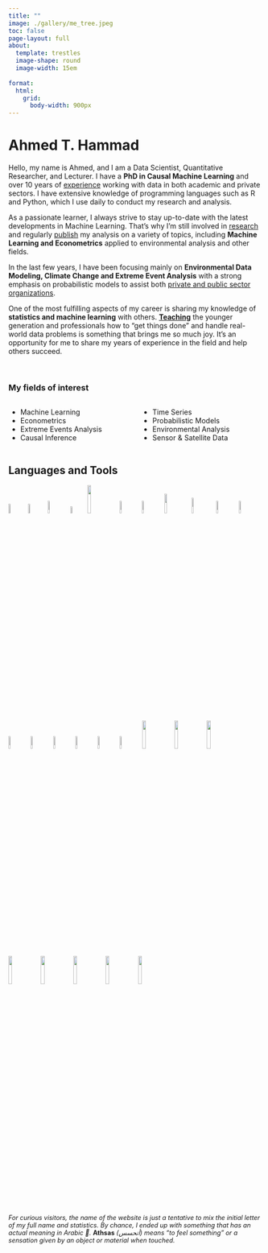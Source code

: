 ```yaml
---
title: ""
image: ./gallery/me_tree.jpeg
toc: false
page-layout: full
about: 
  template: trestles
  image-shape: round
  image-width: 15em
  
format:
  html:
    grid:
      body-width: 900px  
---
```


# Ahmed T. Hammad

::: justify
Hello, my name is Ahmed, and I am a Data Scientist, Quantitative Researcher, and Lecturer. I have a **PhD in Causal Machine Learning** and over 10 years of [experience](https://athsas.com/cv/cv.html) working with data in both academic and private sectors. I have extensive knowledge of programming languages such as R and Python, which I use daily to conduct my research and analysis.

As a passionate learner, I always strive to stay up-to-date with the latest developments in Machine Learning. That's why I'm still involved in [research](https://athsas.com/research.html) and regularly [publish](https://athsas.com/papers.html) my analysis on a variety of topics, including **Machine Learning and Econometrics** applied to environmental analysis and other fields.

In the last few years, I have been focusing mainly on **Environmental Data Modeling, Climate Change and Extreme Event Analysis** with a strong emphasis on probabilistic models to assist both [private and public sector organizations](https://athsas.com/solutions.html).

One of the most fulfilling aspects of my career is sharing my knowledge of **statistics and machine learning** with others. [**Teaching**](https://athsas.com/teaching.html) the younger generation and professionals how to "get things done" and handle real-world data problems is something that brings me so much joy. It's an opportunity for me to share my years of experience in the field and help others succeed.
:::

\

### My fields of interest

::: columns
::: {.column width="50%"}
-   Machine Learning
-   Econometrics
-   Extreme Events Analysis
-   Causal Inference
:::

::: {.column width="50%"}
-   Time Series
-   Probabilistic Models
-   Environmental Analysis
-   Sensor & Satellite Data
:::
:::

## Languages and Tools

<p float="left">

<img src="./logos/rstudio.png" width="7%"/> <img src="./logos/python_logo.png" width="7%"/> <img src="./logos/docker.png" width="8%"/> <img src="./logos/do.png" width="6%"/> <img src="./logos/gcp.png" width="12%"/> <img src="./logos/dt.png" width="8%"/> <img src="./logos/ggplot2.png" width="8%"/> <img src="./logos/reticulated_python.png" width="10%"/> <img src="./logos/logoSCF.png" width="9%"/> <img src="./logos/redis.png" width="8%"/> <img src="./logos/DuckDB_Logo.png" width="8%"/> <img src="./logos/scikit-learn.png" width="8%"/> <img src="./logos/FastAPI_logo.png" width="8%"/> <img src="./logos/sql.png" width="8%"/> <img src="./logos/keras.png" width="8%"/> <img src="./logos/sktime.png" width="8%"/> <img src="./logos/h2o.png" width="8%"/> <img src="./logos/river.svg" width="12%"/> <img src="./logos/gee.png" width="12%"/> <img src="./logos/matplot.png" width="12%"/> <img src="./logos/seaborn.svg" width="12%"/> <img src="./logos/streamlit.png" width="12%"/> <img src="./logos/shiny.png" width="12%"/> <img src="./logos/quarto.png" width="12%"/> <img src="./logos/statsmodels.svg" width="12%"/>

</p>

\

::: justify
::: {style="font-size: 90%;"}
*For curious visitors, the name of the website is just a tentative to mix the initial letter of my full name and statistics. By chance, I ended up with something that has an actual meaning in Arabic 🤷.* **Athsas** *(أتحسس) means "to feel something" or a sensation given by an object or material when touched.*
:::
:::
